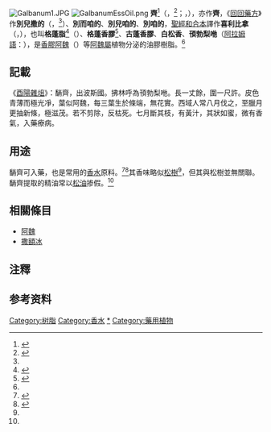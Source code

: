 [[File:Galbanum1.JPG|thumb]]
[[File:GalbanumEssOil.png|thumb]]
'''{{ruby|䭱|-{zh-hans:bié;zh-hk:bit6;zh-tw:ㄅㄧㄝˊ}-}}齊'''<ref>{{cite wikisource|title=酉陽雜俎|chapter=卷十八|wslanguage=zh|author=段成式}}</ref>（{{lang-fa|بیرزی}}，{{lang|la|''bīrzay''}}<ref name="Johnson">{{Cite book|title=A Dictionary, Persian, Arabic and English|last=Johnson|first=Francis|publisher=W. H. Allen & Co.|year=1852|location=London, England|pages=267|url=https://archive.org/details/dictionarypersia00johnuoft/page/267/mode/2up}}</ref>；{{lang|fa|باریجه}}，{{lang|la|''bārījeh''}}），亦作'''{{僻字|𥣉|左香，右上生，右下内}}齊'''，《[[回回藥方|回回藥方]]》作'''別兒撒的'''（{{lang-fa|بیرزد}}，{{lang|la|''bīrzad''}}<ref name="Johnson" />）、'''別而咱的'''、'''別兒咱的'''、'''別咱的'''，[[聖經和合本|聖經和合本]]譯作'''喜利比拿'''（{{lang-he|חלבנה}}，{{lang|la|''ḥelbenah''}}），也叫'''格蓬脂'''<ref>{{Cite book|title=中华本草·维吾尔药卷|author=国家中医药管理局《中华本草》编委会|publisher=上海科学技术出版社|year=2005|isbn=7532378659|location=上海|page=308}}</ref>（{{lang-la|galbanum}}）、'''格蓬香膠'''<ref>{{Cite web|title=galbanum - 格蓬香膠|url=https://terms.naer.edu.tw/detail/497244/|access-date=2021-05-16|work=雙語詞彙、學術名詞暨辭書資訊網|publisher=國家教育研究院|archive-date=2021-05-16|archive-url=https://web.archive.org/web/20210516092827/https://terms.naer.edu.tw/detail/497244/|dead-url=no}}</ref>、'''古蓬香膠'''、'''白松香'''{{noteTag|1=[[勞費爾|勞費爾]]認為這是錯誤翻譯。<ref name="Laufer">{{Cite journal|title=Sino-Iranica: Chinese Contributions to the History of Civilization in Ancient Iran|url=https://www.jstor.org/stable/29782155|last=Laufer|first=Berthold|date=1919|journal=Publications of the Field Museum of Natural History. Anthropological Series|issue=3|volume=15|pages=i, iii-iv, 185-597, 599-630|issn=0894-8380|access-date=2021-05-16|archive-date=2020-11-17|archive-url=https://web.archive.org/web/20201117223750/https://www.jstor.org/stable/29782155|dead-url=no}}</ref>}}、'''頇勃梨咃'''（[[阿拉姆語|阿拉姆語]]：{{lang|la|''xelbānita''}}），是[[香膠阿魏|香膠阿魏]]（{{lang-xm|Ferula gummosa}}）等[[阿魏屬|阿魏屬]]植物分泌的油膠樹脂。<ref name="Laufer" />

== 記載 ==
《[[酉陽雜俎|酉陽雜俎]]》：䭱齊，出波斯國。拂林呼為頇勃梨咃。長一丈餘，圍一尺許。皮色青薄而極光凈，葉似阿魏，每三葉生於條端，無花實。西域人常八月伐之，至臘月更抽新條，極滋茂。若不剪除，反枯死。七月斷其枝，有黃汁，其狀如蜜，微有香氣，入藥療病。

== 用途 ==
䭱齊可入藥，也是常用的[[香水|香水]]原料。<ref name="Axtell">{{Cite book|title=Minor Oil Crops|last=Axtell|first=B.L.|publisher=FAO|year=1992|isbn=92-5-103128-2|location=Rome, Italy|pages=|url=http://www.fao.org/3/x5043E/x5043E0H.htm|chapter=Galbanum natural oleoresin|work=FAO Agricultural Services Bulletin No. 94|last2=Fairman|first2=R.M.|access-date=2020-08-31|archive-date=2020-12-03|archive-url=https://web.archive.org/web/20201203045212/http://www.fao.org/3/X5043E/x5043E0h.htm|dead-url=no}}</ref><ref name="The Perfume Society">{{Cite web|title=Galbanum|url=https://perfumesociety.org/ingredients-post/galbanum/|accessdate=2020-08-31|work=The Perfume Society}}</ref>其香味略似[[松樹|松樹]]<ref name="The Perfume Society" />，但其與松樹並無關聯。䭱齊提取的精油常以[[松油|松油]]掺假。<ref name="Axtell" />

== 相關條目 ==
*[[阿魏|阿魏]]
*[[撒額冰|撒額冰]]

==注釋==
{{NoteFoot}}

== 参考资料 ==
{{Reflist}}

[[Category:树脂|Category:树脂]]
[[Category:香水|Category:香水]]
[[Category:阿魏屬|*]]
[[Category:藥用植物|Category:藥用植物]]